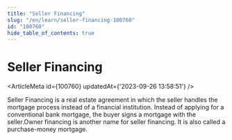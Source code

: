 ```yaml
---
title: "Seller Financing"
slug: "/en/learn/seller-financing-100760"
id: "100760"
hide_table_of_contents: true
---
```



# Seller Financing

<ArticleMeta id={100760} updatedAt={'2023-09-26 13:58:51'} />
<div className='border-solid border-b border-t-0 my-4 border-[var(--ifm-color-gray-300)]' />

Seller Financing is a real estate agreement in which the seller handles the mortgage process instead of a financial institution. Instead of applying for a conventional bank mortgage, the buyer signs a mortgage with the seller.Owner financing is another name for seller financing. It is also called a purchase-money mortgage.
